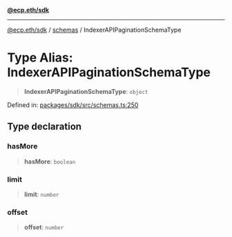 [**@ecp.eth/sdk**](/sdk-reference/index.mdx)

***

[@ecp.eth/sdk](/sdk-reference/index.mdx) / [schemas](/sdk-reference/schemas/index.mdx) / IndexerAPIPaginationSchemaType

# Type Alias: IndexerAPIPaginationSchemaType

> **IndexerAPIPaginationSchemaType**: `object`

Defined in: [packages/sdk/src/schemas.ts:250](https://github.com/ecp-eth/comments-monorepo/blob/main/packages/sdk/src/schemas.ts#L250)

## Type declaration

### hasMore

> **hasMore**: `boolean`

### limit

> **limit**: `number`

### offset

> **offset**: `number`

